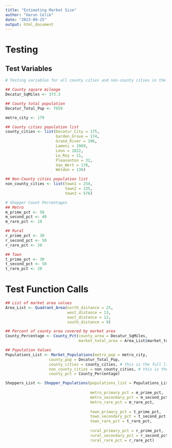 ```yaml
---
title: "Estimating Market Size"
author: "Harun Celik"
date: "2023-09-25"
output: html_document
---
```


# Testing

## Test Variables
```r
# Testing variables for all county cities and non-county cities in the market area

## County square mileage
Decatur_SqMiles <- 373.3

## County total population
Decatur_Total_Pop <- 7659

metro_city <- 179

## County cities population list
county_cities <- list(Decatur_City = 175,
                      Garden_Grove = 174,
                      Grand_River = 196,
                      Lamoni = 1969,
                      Leon = 1822,
                      Le_Roy = 11,
                      Pleasanton = 32,
                      Van_Wert = 178,
                      Weldon = 136)

## Non-County cities population list
non_county_cities <- list(town1 = 254,
                          town2 = 135,
                          town3 = 576)

# Shopper Count Percentages
## Metro
m_prime_pct <- 50
m_second_pct <- 40
m_rare_pct <- 10

## Rural
r_prime_pct <- 30
r_second_pct <- 50
r_rare_pct <- 20

## Town
t_prime_pct <- 30
t_second_pct <- 50
t_rare_pct <- 20

```

# Test Function Calls
```r
## List of market area values
Area_List <- Quadrant_Area(north_distance = 25, 
                           west_distance = 13, 
                           east_distance = 12, 
                           south_distance = 9)

## Percent of county area covered by market area
County_Percentage <- County_Pct(county_area = Decatur_SqMiles,
                                market_total_area = Area_List$market_total_area)

## Population Values
Populations_List <- Market_Populations(metro_pop = metro_city,
                   county_pop = Decatur_Total_Pop, 
                   county_cities = county_cities, # this is the full list of county cities
                   non_county_cities = non_county_cities, # this is the full list of non-county cities
                   county_pct = County_Percentage)

Shoppers_List <- Shopper_Populations(populations_list = Populations_List, 
                                     
                                     metro_primary_pct = m_prime_pct, 
                                     metro_secondary_pct = m_second_pct, 
                                     metro_rare_pct = m_rare_pct,
                                     
                                     town_primary_pct = t_prime_pct, 
                                     town_secondary_pct = t_second_pct, 
                                     town_rare_pct = t_rare_pct,
                                     
                                     rural_primary_pct = r_prime_pct, 
                                     rural_secondary_pct = r_second_pct, 
                                     rural_rare_pct = r_rare_pct)
```




